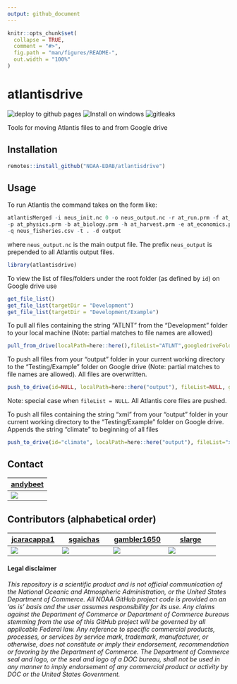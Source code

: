 ```yaml
---
output: github_document
---
```


<!-- README.md is generated from README.Rmd. Please edit that file -->

```r
knitr::opts_chunk$set(
  collapse = TRUE,
  comment = "#>",
  fig.path = "man/figures/README-",
  out.width = "100%"
)
```

# atlantisdrive

<!-- badges: start -->
![deploy to github pages](https://github.com/NOAA-EDAB/atlantisdrive/workflows/deploy%20to%20github%20pages/badge.svg)
![Install on windows](https://github.com/NOAA-EDAB/atlantisdrive/workflows/Install%20on%20windows/badge.svg)
![gitleaks](https://github.com/NOAA-EDAB/atlantisdrive/workflows/gitleaks/badge.svg)
<!-- badges: end -->

Tools for moving Atlantis files to and from Google drive

## Installation

``` r
remotes::install_github("NOAA-EDAB/atlantisdrive")
```

## Usage

To run Atlantis the command takes on the form like:

``` r
atlantisMerged -i neus_init.nc 0 -o neus_output.nc -r at_run.prm -f at_force_LINUX.prm 
-p at_physics.prm -b at_biology.prm -h at_harvest.prm -e at_economics.prm -s neus_groups.csv
-q neus_fisheries.csv -t . -d output
```

where `neus_output.nc` is the main output file. The prefix `neus_output` is prepended to all Atlantis output files.


```r
library(atlantisdrive)
```

To view the list of files/folders under the root folder (as defined by `id`) on Google drive use

```r
get_file_list()
get_file_list(targetDir = "Development")
get_file_list(targetDir = "Development/Example")
```

To pull all files containing the string "ATLNT" from the "Development" folder to your local machine (Note: partial matches to file names are allowed)

```r
pull_from_drive(localPath=here::here(),fileList="ATLNT",googledriveFolder="Development")
```

To push all files from your "output" folder in your current working directory to the "Testing/Example" folder on Google drive (Note: partial matches to file names are allowed). All files are overwritten.

```r
push_to_drive(id=NULL, localPath=here::here("output"), fileList=NULL, googledriveFolder="Testing/Example", rootid=atlantisdrive::rootid, overwrite = TRUE)
```

Note: special case when `fileList = NULL`. All Atlantis core files are pushed.

To push all files containing the string "xml" from your "output" folder in your current working directory to the "Testing/Example" folder on Google drive. Appends the string "climate" to beginning of all files

```r
push_to_drive(id="climate", localPath=here::here("output"), fileList="xml", googledriveFolder="Testing/Example", rootid=atlantisdrive::rootid, overwrite = TRUE)
```

## Contact

| [andybeet](https://github.com/andybeet)        
| ----------------------------------------------------------------------------------------------- 
| [![](https://avatars1.githubusercontent.com/u/22455149?s=100&v=4)](https://github.com/andybeet) | 

## Contributors (alphabetical order)


| [jcaracappa1](https://github.com/jcaracappa1)                                                         | [sgaichas](https://github.com/sgaichas)                                                        | [gambler1650](https://github.com/gambler1650)                                                     | [slarge](https://github.com/slarge)                                                           | 
| ----------------------------------------------------------------------------------------------- | ---------------------------------------------------------------------------------------------- | ------------------------------------------------------------------------------------------------------ | -------------------------------------------------------------------------------------------- | 
|  [![](https://avatars1.githubusercontent.com/u/57966543?s=100&v=4)](https://github.com/jcaracappa1) | [![](https://avatars1.githubusercontent.com/u/8172302?s=100&v=4)](https://github.com/sgaichas) | [![](https://avatars1.githubusercontent.com/u/5949383?s=100&v=4)](https://github.com/gambler1650) | [![](https://avatars1.githubusercontent.com/u/5000131?s=100&v=4)](https://github.com/slarge) | 

#### Legal disclaimer

*This repository is a scientific product and is not official
communication of the National Oceanic and Atmospheric Administration, or
the United States Department of Commerce. All NOAA GitHub project code
is provided on an ‘as is’ basis and the user assumes responsibility for
its use. Any claims against the Department of Commerce or Department of
Commerce bureaus stemming from the use of this GitHub project will be
governed by all applicable Federal law. Any reference to specific
commercial products, processes, or services by service mark, trademark,
manufacturer, or otherwise, does not constitute or imply their
endorsement, recommendation or favoring by the Department of Commerce.
The Department of Commerce seal and logo, or the seal and logo of a DOC
bureau, shall not be used in any manner to imply endorsement of any
commercial product or activity by DOC or the United States Government.*

